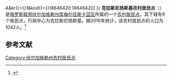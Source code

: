 {{Infobox Settlement
| official_name = 克拉斯尼扬斯基农村居民点
| native_name = Краснянское сельское поселение
| settlement_type = [[农村居民点|农村居民点]]
| subdivision_type = [[国家|国家]]
| subdivision_type1 = [[州_(俄罗斯)|州]]
| subdivision_type2 = [[区_(苏联)|区]]
| subdivision_name = {{RUS}}
| subdivision_name1 = [[伏尔加格勒州|伏尔加格勒州]]
| subdivision_name2 = [[库梅尔任斯卡亚区|库梅尔任斯卡亚区]]
| seat_type = 行政中心
| seat = 克拉斯尼扬斯基
| population_as_of=2016
| population_footnotes = <ref name=stat />
| population_total = 1042
| coordinates_display = inline,title
| latd = 49 | latm = 42 | lats = 21 | latNS = N
| longd = 42 | longm = 38 | longs = 50 | longEW = E
| timezone = [[莫斯科时间|MSK]]
| utc_offset = +3
| blank_name = [[俄罗斯市政土地区划代码|OKTMO编码]]
| blank_info = [http://classif.spb.ru/classificators/view/tma.php?st{{=}}A&kr{{=}}1&kod{{=}}18646420 18646420]
}}
'''克拉斯尼扬斯基农村居民点'''（{{lang-ru|Краснянское сельское поселение}}）是[[俄罗斯联邦|俄罗斯联邦]][[伏尔加格勒州|伏尔加格勒州]][[库梅尔任斯卡亚区|库梅尔任斯卡亚区]]所属的一个[[农村居民点|农村居民点]]。其下辖有9个居民点，行政中心为克拉斯尼扬斯基。据2016年统计，该农村居民点的人口为1042人。<ref name=stat>{{cite web | url = http://www.gks.ru/free_doc/doc_2016/bul_dr/mun_obr2016.rar | title = Численность населения Российской Федерации по муниципальным образованиям на 1 января 2016 года | language = ru | accessdate = 2016-12-19 | archive-date = 2019-05-13 | archive-url = https://web.archive.org/web/20190513150350/http://www.gks.ru/free_doc/doc_2016/bul_dr/mun_obr2016.rar | dead-url = no }}</ref>

== 参考文献 ==
{{reflist}}

{{Russia-stub}}

[[Category:伏尔加格勒州农村居民点|Category:伏尔加格勒州农村居民点]]